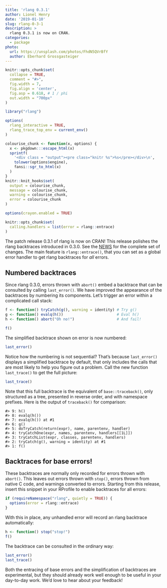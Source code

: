 ```yaml
---
title: 'rlang 0.3.1'
author: Lionel Henry
date: '2019-01-10'
slug: rlang-0-3-1
description: >
  rlang 0.3.1 is now on CRAN.
categories:
  - package
photo:
  url: https://unsplash.com/photos/FhdN5QVrBfY
  author: Eberhard Grossgasteiger
---
```


```r
knitr::opts_chunk$set(
  collapse = TRUE,
  comment = "#>",
  fig.width = 7,
  fig.align = 'center',
  fig.asp = 0.618, # 1 / phi
  out.width = "700px"
)

library("rlang")

options(
  rlang_interactive = TRUE,
  rlang_trace_top_env = current_env()
)
```

```r
colourise_chunk <- function(x, options) {
  x <- pkgdown:::escape_html(x)
  sprintf(
    '<div class = "output"><pre class="knitr %s">%s</pre></div>\n',
    tolower(options$engine),
    fansi::sgr_to_html(x)
  )
}
knitr::knit_hooks$set(
  output = colourise_chunk,
  message = colourise_chunk,
  warning = colourise_chunk,
  error = colourise_chunk
)

options(crayon.enabled = TRUE)
```

```r
knitr::opts_chunk$set(
  calling.handlers = list(error = rlang::entrace)
)
```


The patch release 0.3.1 of rlang is now on CRAN! This release polishes the rlang backtraces introduced in 0.3.0. See the [NEWS](https://rlang.r-lib.org/news/index.html#rlang-0-3-1) for the complete set of changes. The main feature is `rlang::entrace()`, that you can set as a global error handler to get rlang backtraces for _all_ errors.


## Numbered backtraces

Since rlang 0.3.0, errors thrown with `abort()` embed a backtrace that can be consulted by calling `last_error()`. We have improved the appearance of the backtraces by numbering its components. Let's trigger an error within a complicated call stack:

```r
f <- function() tryCatch(g(), warning = identity) # Try g()
g <- function() evalq(h())                        # Eval h()
h <- function() abort("Oh no!")                   # And fail!

f()
```

The simplified backtrace shown on error is now numbered:

```r
last_error()
```

Notice how the numbering is not sequential? That's because `last_error()` displays a simplified backtrace by default, that only includes the calls that are most likely to help you figure out a problem. Call the new function `last_trace()` to get the full picture:

```r
last_trace()
```

Note that this full backtrace is the equivalent of `base::traceback()`, only structured as a tree, presented in reverse order, and with namespace prefixes. Here is the output of `traceback()` for comparison:

```output
#> 9: h()
#> 8: evalq(h())
#> 7: evalq(h()) at #1
#> 6: g()
#> 5: doTryCatch(return(expr), name, parentenv, handler)
#> 4: tryCatchOne(expr, names, parentenv, handlers[[1L]])
#> 3: tryCatchList(expr, classes, parentenv, handlers)
#> 2: tryCatch(g(), warning = identity) at #1
#> 1: f()
```


## Backtraces for base errors!

These backtraces are normally only recorded for errors thrown with `abort()`. This leaves out errors thrown with `stop()`, errors thrown from native C code, and warnings converted to errors. Starting from this release, insert this snippet in your RProfile to enable backtraces for all errors:

```r
if (requireNamespace("rlang", quietly = TRUE)) {
  options(error = rlang::entrace)
}
```

With this in place, any unhandled error will record an rlang backtrace automatically:

```r
h <- function() stop("stop!")
f()
```

The backtrace can be consulted in the ordinary way:


```r
last_error()
last_trace()
```

Both the entracing of base errors and the simplification of backtraces are experimental, but they should already work well enough to be useful in your day-to-day work. We'd love to hear about your feedback!
